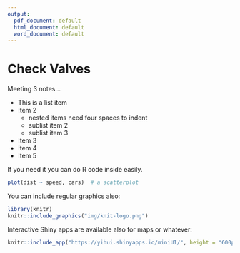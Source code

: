 ```yaml
---
output:
  pdf_document: default
  html_document: default
  word_document: default
---
```

# Check Valves

Meeting 3 notes...

- This is a list item
- Item 2
    - nested items need four spaces to indent
    - sublist item 2
    - sublist item 3
- Item 3
- Item 4
- Item 5

If you need it you can do R code inside easily.
```r
plot(dist ~ speed, cars)  # a scatterplot
```

You can include regular graphics also:
```r
library(knitr)
knitr::include_graphics("img/knit-logo.png")
```

Interactive Shiny apps are available also for maps or whatever:
```r
knitr::include_app("https://yihui.shinyapps.io/miniUI/", height = "600px")
```

